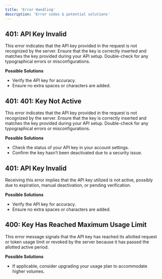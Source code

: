 ```yaml
---
title: 'Error Handling'
description: 'Error codes & potential solutions'
---
```


## 401: API Key Invalid

This error indicates that the API key provided in the request is not recognized by the server. Ensure that the key is correctly inserted and matches the key provided during your API setup. Double-check for any typographical errors or misconfigurations.

**Possible Solutions**

- Verify the API key for accuracy.
- Ensure no extra spaces or characters are added.

## 401: 401: Key Not Active

This error indicates that the API key provided in the request is not recognized by the server. Ensure that the key is correctly inserted and matches the key provided during your API setup. Double-check for any typographical errors or misconfigurations.

**Possible Solutions**

- Check the status of your API key in your account settings.
- Confirm the key hasn’t been deactivated due to a security issue.

## 401: API Key Invalid

Receiving this error implies that the API key utilized is not active, possibly due to expiration, manual deactivation, or pending verification.

**Possible Solutions**

- Verify the API key for accuracy.
- Ensure no extra spaces or characters are added.

## 400: Key Has Reached Maximum Usage Limit

This error message signals that the API key has reached its allotted request or token usage limit or revoked by the server because it has passed the allotted active period.

**Possible Solutions**

- If applicable, consider upgrading your usage plan to accommodate higher volumes.